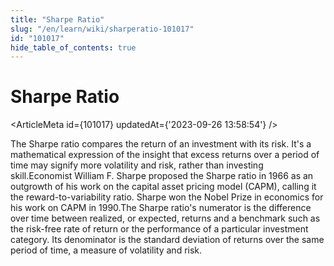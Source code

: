 ```yaml
---
title: "Sharpe Ratio"
slug: "/en/learn/wiki/sharperatio-101017"
id: "101017"
hide_table_of_contents: true
---
```



# Sharpe Ratio

<ArticleMeta id={101017} updatedAt={'2023-09-26 13:58:54'} />
<div className='border-solid border-b border-t-0 my-4 border-[var(--ifm-color-gray-300)]' />

The Sharpe ratio compares the return of an investment with its risk. It's a mathematical expression of the insight that excess returns over a period of time may signify more volatility and risk, rather than investing skill.Economist William F. Sharpe proposed the Sharpe ratio in 1966 as an outgrowth of his work on the capital asset pricing model (CAPM), calling it the reward-to-variability ratio. Sharpe won the Nobel Prize in economics for his work on CAPM in 1990.The Sharpe ratio's numerator is the difference over time between realized, or expected, returns and a benchmark such as the risk-free rate of return or the performance of a particular investment category. Its denominator is the standard deviation of returns over the same period of time, a measure of volatility and risk.
